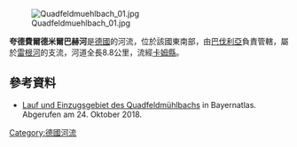 {{Coord|49.23088|N|12.64039|E|display=title}}
[[Image:Quadfeldmuehlbach_01.jpg|right]]

'''夸德費爾德米爾巴赫河'''是[[德國|德國]]的河流，位於該國東南部，由[[巴伐利亞|巴伐利亞]]負責管轄，屬於[[雷根河|雷根河]]的支流，河道全長8.8公里，流經[[卡姆縣|卡姆縣]]。

==參考資料==
* [https://geoportal.bayern.de/bayernatlas/index.html?bgLayer=tk&zoom=10&lang=de&topic=ba&layers=e528a2a8-44e7-46e9-9069-1a8295b113b5&layers_visibility=false&catalogNodes=122&E=4548481.88&N=5453304.49 Lauf und Einzugsgebiet des Quadfeldmühlbachs] {{Wayback|url=https://geoportal.bayern.de/bayernatlas/index.html?bgLayer=tk&zoom=10&lang=de&topic=ba&layers=e528a2a8-44e7-46e9-9069-1a8295b113b5&layers_visibility=false&catalogNodes=122&E=4548481.88&N=5453304.49 |date=20181024152534 }} in Bayernatlas. Abgerufen am 24. Oktober 2018.

{{Germany-geo-stub}}
[[Category:德國河流|Category:德國河流]]